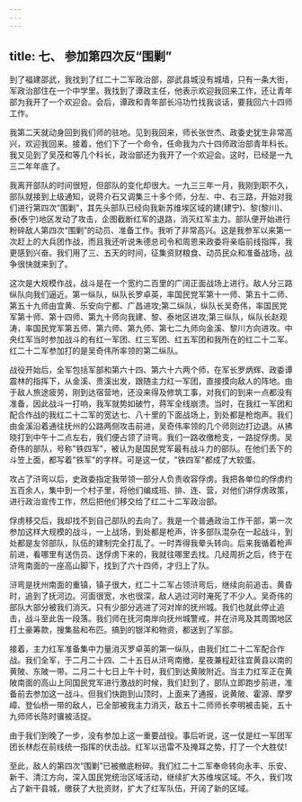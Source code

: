 ```yaml
---
---
---
```

title: 七、 参加第四次反“围剿”
---



到了福建邵武，我找到了红二十二军政治部，邵武县城没有城墙，只有一条大街，军政治部住在一个中学里。我找到了谭政主任，他表示欢迎我回来工作，还让青年部为我开了一个欢迎会。会后，谭政和青年部长冯功竹找我谈话，要我回六十四师工作。

我第二天就动身回到我们师的驻地。见到我回来，师长张世杰、政委史犹生非常高兴，欢迎我回来。接着，他们下了一个命令，任命我为六十四师政治部青年科长。我又见到了吴茂和等几个科长，政治部还为我开了一个欢迎会。这时，已经是一九三二年年底了。

我离开部队的时间很短，但部队的变化却很大。一九三三年一月，我刚到职不久，部队就接到上级通知，说蒋介石又调集三十多个师，分左、中、右三路，开始对我们进行第四次“围剿”，其先头部队已经向我新苏维埃区域的建(建宁)、黎(黎川)、泰(泰宁)地区发动了攻击，企图截断红军的退路，消灭红军主力。部队便开始进行粉碎敌人第四次“围剿”的动员、准备工作。我听了非常高兴。这是我参军以来第一次赶上的大兵团作战，而且我还听说朱德总司令和周恩来政委将亲临前线指挥，我更感到兴奋。我们用了三、五天的时间，征集资财粮食、动员民众和准备战场，战争很快就来到了。

这次是大规模作战，战斗是在一个宽约二百里的广阔正面战场上进行。敌人分三路纵队向我们逼近。第一纵队，纵队长罗卓英，率国民党军第十一师、第五十二师、第五十九师由宜黄、乐安向宁都、广昌进攻;第二纵队，纵队长吴奇伟，率国民党军第十师、第十四师、第九十师向我建、黎、泰地区进攻;第三纵队，纵队长赵观涛，率国民党军第五师、第六师、第九师、第七二九师向金溪、黎川方向进攻。中央红军当时参加战斗的有红一军团、红三军团、红五军团和我所在的红二十二军。红二十二军参加打的是吴奇伟所率领的第二纵队。

战役开始后，全军包括军部和第六十四、第六十六两个师，在军长罗炳辉、政委谭震林的指挥下，从金溪、贵溪出发，跟随主力红一军团，直接摸向敌人的阵地。由于敌人旅途疲劳，刚到达宿营地，还没来得及修筑工事，对我们的到来一点都没有准备，因此战斗一打响，我军就势如破竹，蒋军全线崩溃。当时，在我红一军团和配合作战的我红二十二军的宽达七、八十里的下面战场上，到处都是枪炮声。我们由金溪沿着通往抚州的公路两侧攻击前进，吴奇伟率领的几个师则边打边退。从拂晓打到中午十二点左右，我们便占领了浒弯。我们一路收缴枪支，一路捉俘虏。吴奇伟的部队，号称"铁四军"，被认为是国民党军最有战斗力的部队。在他们丢下的斗笠上面，都写着"铁军"的字样。可是这一仗，"铁四军"都成了大软蛋。

攻占了浒弯以后，史政委指定我带领一部分人负责收容俘虏。我把各单位的俘虏约五百余人，集中到一个村子里，将他们编成班、排、连、营，对他们讲俘虏政策，进行政治宣传工作，然后把他们移交给了红二十二军政治部。

俘虏移交后，我却找不到自己部队的去向了。我是一个普通政治工作干部，第一次参加这样大规模的战斗，一上战场，到处都是枪声，许多部队混杂在一起战斗，到处都是友邻部队，队伍的建制完全打乱了。一时弄得我晕头转向。后来我循着枪声前进，看哪里有送伤员、送俘虏下来的，我就往哪里去找。几经周折之后，终于在浒弯南面的一座高山脚下，找到了六十四师，才归上了队。

浒弯是抚州南面的重镇，镇子很大，红二十二军占领浒弯后，继续向前追击。黄昏时，追到了抚河边。河面很宽，水也很深，敌人逃过河时淹死了不少人。吴奇伟的部队大部分被我们消灭。只有少部分逃进了河对岸的抚州城。我们也就此停止追击，战斗至此告一段落。我们师在抚河南岸向抚州城警戒，并在浒弯及其周围地区打土豪筹款，搜集盐和布匹。搞到的银洋和物资，都送到了军部。

接着，主力红军准备集中力量消灭罗卓英的第一纵队，由我们红二十二军配合作战。我们全军，于二月二十四、二十五日从浒弯南撤，星夜兼程赶往宜黄县以南的黄陂、东陂一带。二月二十七日上午十时，我们到达黄陂附近。当主力红军正在黄陂南面的高山上同国民党军进行激战的时候，我们赶到了，部队立即跑步前进，准备前去参加这一战斗。但我们快跑到山顶时，上面来了通报，说黄陂、霍源、摩罗嶂、登仙桥一带的敌人，已全部被我主力消灭，敌五十二师师长李明被击毙，五十九师师长陈时骥被活捉。

由于我们到晚了一步，没有参加上这一重要战役。事后听说，这一仗是红一军团军团长林彪在前线统一指挥的伏击战。红军以迅雷不及掩耳之势，打了一个大胜仗!

至此，敌人的第四次“围剿”已被撤底粉碎。我们红二十二军奉命转向永丰、乐安、新干、清江方向，深入国民党统治区域活动，继续扩大苏维埃区域。不久，我们攻占了新干县城，缴获了大批资财，扩大了红军队伍，开阔了新的区域。